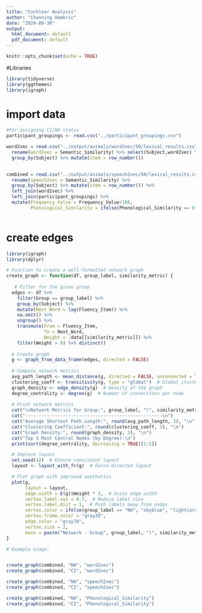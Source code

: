 ```yaml
---
title: "Cochlear Analysis"
author: "Channing Hambric"
date: "2024-09-30"
output:
  html_document: default
  pdf_document: default
---
```


```r
knitr::opts_chunk$set(echo = TRUE)
```

#Libraries
```r
library(tidyverse)
library(ggthemes)
library(igraph)
```
# import data
```r

#For assigning CI/NH status
participant_groupings <- read.csv("../participant_groupings.csv")

word2vec = read.csv("../output/animals/word2vec/50/lexical_results.csv") %>%
  rename(word2vec = Semantic_Similarity) %>% select(Subject,word2vec) %>%
  group_by(Subject) %>% mutate(item = row_number()) 
  

combined = read.csv("../output/animals/speech2vec/50/lexical_results.csv") %>% 
  rename(speech2vec = Semantic_Similarity) %>% 
  group_by(Subject) %>% mutate(item = row_number()) %>%
  left_join(word2vec) %>%
  left_join(participant_groupings) %>%
  mutate(Frequency_Value = Frequency_Value/100,
         Phonological_Similarity = ifelse(Phonological_Similarity == 0.0001, 0, Phonological_Similarity))
  
```
# create edges

```r
library(igraph)
library(dplyr)

# Function to create a well-formatted network graph
create_graph <- function(df, group_label, similarity_metric) {
  
   # Filter for the given group
  edges <- df %>%
    filter(Group == group_label) %>%
    group_by(Subject) %>%
    mutate(Next_Word = lag(Fluency_Item)) %>%
    na.omit() %>%
    ungroup() %>%
    transmute(From = Fluency_Item, 
              To = Next_Word, 
              Weight = .data[[similarity_metric]]) %>%
    filter(Weight > 0) %>% distinct()
  
  # Create graph
  g <- graph_from_data_frame(edges, directed = FALSE)
  
  # Compute network metrics
  avg_path_length <- mean_distance(g, directed = FALSE, unconnected = TRUE)  # Handle disconnected components
  clustering_coeff <- transitivity(g, type = "global")  # Global clustering coefficient
  graph_density <- edge_density(g)  # Density of the graph
  degree_centrality <- degree(g)  # Number of connections per node
  
  # Print network metrics
  cat("\nNetwork Metrics for Group:", group_label, "(", similarity_metric, ")\n")
  cat("---------------------------------------------------\n")
  cat("Average Shortest Path Length:", round(avg_path_length, 3), "\n")
  cat("Clustering Coefficient:", round(clustering_coeff, 3), "\n")
  cat("Graph Density:", round(graph_density, 3), "\n")
  cat("Top 5 Most Central Nodes (by Degree):\n")
  print(sort(degree_centrality, decreasing = TRUE)[1:5])

  # Improve layout
  set.seed(42)  # Ensure consistent layout
  layout <- layout_with_fr(g)  # Force-directed layout

  # Plot graph with improved aesthetics
  plot(g, 
       layout = layout,
       edge.width = E(g)$Weight * 3,  # Scale edge width
       vertex.label.cex = 0.7,  # Reduce label size
       vertex.label.dist = 1,  # Push labels away from nodes
       vertex.color = ifelse(group_label == "NH", "skyblue", "lightcoral"),  # Color nodes by group
       vertex.frame.color = "gray30",
       edge.color = "gray70",
       vertex.size = 2,
       main = paste("Network - Group", group_label, "(", similarity_metric, ")"))
}

# Example usage:


create_graph(combined, "NH", "word2vec")
create_graph(combined, "CI", "word2vec")

create_graph(combined, "NH", "speech2vec")
create_graph(combined, "CI", "speech2vec")

create_graph(combined, "NH", "Phonological_Similarity")
create_graph(combined, "CI", "Phonological_Similarity")
```


